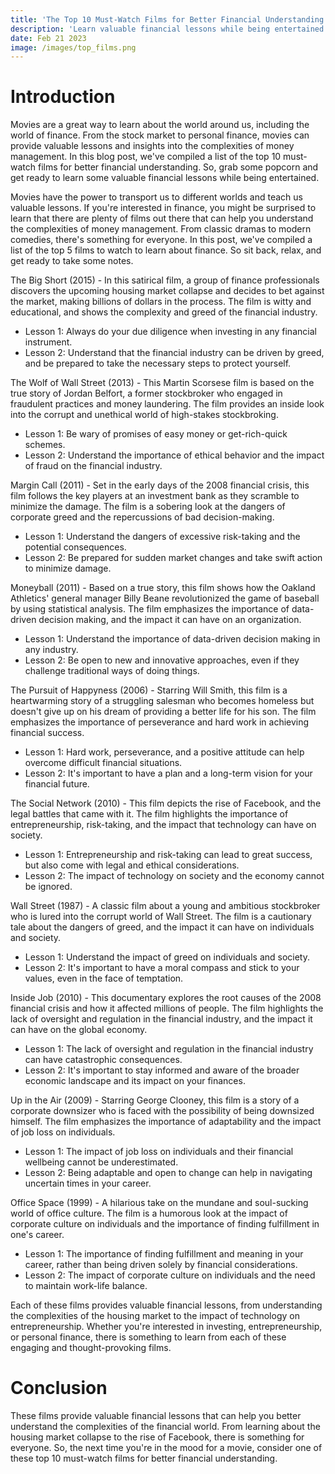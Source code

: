 ```yaml
---
title: 'The Top 10 Must-Watch Films for Better Financial Understanding'
description: 'Learn valuable financial lessons while being entertained by these engaging films.'
date: Feb 21 2023
image: /images/top_films.png
---
```


# Introduction

Movies are a great way to learn about the world around us, including the world of finance. From the stock market to personal finance, movies can provide valuable lessons and insights into the complexities of money management. In this blog post, we've compiled a list of the top 10 must-watch films for better financial understanding. So, grab some popcorn and get ready to learn some valuable financial lessons while being entertained.

Movies have the power to transport us to different worlds and teach us valuable lessons. If you're interested in finance, you might be surprised to learn that there are plenty of films out there that can help you understand the complexities of money management. From classic dramas to modern comedies, there's something for everyone. In this post, we've compiled a list of the top 5 films to watch to learn about finance. So sit back, relax, and get ready to take some notes.

The Big Short (2015) - In this satirical film, a group of finance professionals discovers the upcoming housing market collapse and decides to bet against the market, making billions of dollars in the process. The film is witty and educational, and shows the complexity and greed of the financial industry.

- Lesson 1: Always do your due diligence when investing in any financial instrument.
- Lesson 2: Understand that the financial industry can be driven by greed, and be prepared to take the necessary steps to protect yourself.

The Wolf of Wall Street (2013) - This Martin Scorsese film is based on the true story of Jordan Belfort, a former stockbroker who engaged in fraudulent practices and money laundering. The film provides an inside look into the corrupt and unethical world of high-stakes stockbroking.

- Lesson 1: Be wary of promises of easy money or get-rich-quick schemes.
- Lesson 2: Understand the importance of ethical behavior and the impact of fraud on the financial industry.

Margin Call (2011) - Set in the early days of the 2008 financial crisis, this film follows the key players at an investment bank as they scramble to minimize the damage. The film is a sobering look at the dangers of corporate greed and the repercussions of bad decision-making.

- Lesson 1: Understand the dangers of excessive risk-taking and the potential consequences.
- Lesson 2: Be prepared for sudden market changes and take swift action to minimize damage.

Moneyball (2011) - Based on a true story, this film shows how the Oakland Athletics' general manager Billy Beane revolutionized the game of baseball by using statistical analysis. The film emphasizes the importance of data-driven decision making, and the impact it can have on an organization.

- Lesson 1: Understand the importance of data-driven decision making in any industry.
- Lesson 2: Be open to new and innovative approaches, even if they challenge traditional ways of doing things.

The Pursuit of Happyness (2006) - Starring Will Smith, this film is a heartwarming story of a struggling salesman who becomes homeless but doesn't give up on his dream of providing a better life for his son. The film emphasizes the importance of perseverance and hard work in achieving financial success.

- Lesson 1: Hard work, perseverance, and a positive attitude can help overcome difficult financial situations.
- Lesson 2: It's important to have a plan and a long-term vision for your financial future.

The Social Network (2010) - This film depicts the rise of Facebook, and the legal battles that came with it. The film highlights the importance of entrepreneurship, risk-taking, and the impact that technology can have on society.

- Lesson 1: Entrepreneurship and risk-taking can lead to great success, but also come with legal and ethical considerations.
- Lesson 2: The impact of technology on society and the economy cannot be ignored.

Wall Street (1987) - A classic film about a young and ambitious stockbroker who is lured into the corrupt world of Wall Street. The film is a cautionary tale about the dangers of greed, and the impact it can have on individuals and society.

- Lesson 1: Understand the impact of greed on individuals and society.
- Lesson 2: It's important to have a moral compass and stick to your values, even in the face of temptation.

Inside Job (2010) - This documentary explores the root causes of the 2008 financial crisis and how it affected millions of people. The film highlights the lack of oversight and regulation in the financial industry, and the impact it can have on the global economy.

- Lesson 1: The lack of oversight and regulation in the financial industry can have catastrophic consequences.
- Lesson 2: It's important to stay informed and aware of the broader economic landscape and its impact on your finances.

Up in the Air (2009) - Starring George Clooney, this film is a story of a corporate downsizer who is faced with the possibility of being downsized himself. The film emphasizes the importance of adaptability and the impact of job loss on individuals.

- Lesson 1: The impact of job loss on individuals and their financial wellbeing cannot be underestimated.
- Lesson 2: Being adaptable and open to change can help in navigating uncertain times in your career.

Office Space (1999) - A hilarious take on the mundane and soul-sucking world of office culture. The film is a humorous look at the impact of corporate culture on individuals and the importance of finding fulfillment in one's career.

- Lesson 1: The importance of finding fulfillment and meaning in your career, rather than being driven solely by financial considerations.
- Lesson 2: The impact of corporate culture on individuals and the need to maintain work-life balance.

Each of these films provides valuable financial lessons, from understanding the complexities of the housing market to the impact of technology on entrepreneurship. Whether you're interested in investing, entrepreneurship, or personal finance, there is something to learn from each of these engaging and thought-provoking films.

# Conclusion

These films provide valuable financial lessons that can help you better understand the complexities of the financial world. From learning about the housing market collapse to the rise of Facebook, there is something for everyone. So, the next time you're in the mood for a movie, consider one of these top 10 must-watch films for better financial understanding.
